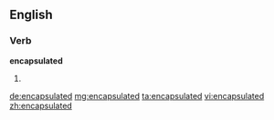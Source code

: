 ==English==

===Verb===
'''encapsulated'''

# {{past of|encapsulate}}

[[de:encapsulated]]
[[mg:encapsulated]]
[[ta:encapsulated]]
[[vi:encapsulated]]
[[zh:encapsulated]]
